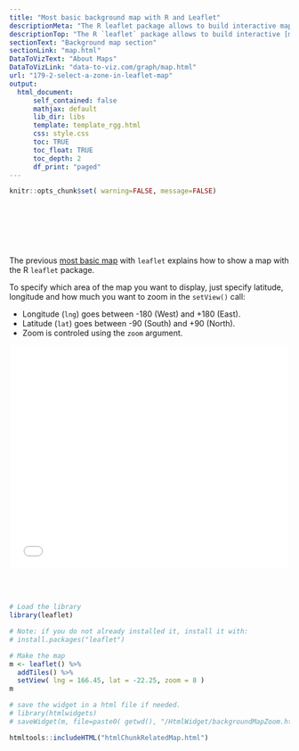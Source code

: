 ```yaml
---
title: "Most basic background map with R and Leaflet"
descriptionMeta: "The R leaflet package allows to build interactive maps with R. This post explains how to zoom on a specific part of the map, with explanation and reproducible code."
descriptionTop: "The R `leaflet` package allows to build interactive [maps](map.html) with R. This post explains how to zoom on a specific part of the map, with explanation and reproducible code."
sectionText: "Background map section"
sectionLink: "map.html"
DataToVizText: "About Maps"
DataToVizLink: "data-to-viz.com/graph/map.html"
url: "179-2-select-a-zone-in-leaflet-map"
output:
  html_document:
      self_contained: false    
      mathjax: default
      lib_dir: libs
      template: template_rgg.html
      css: style.css
      toc: TRUE
      toc_float: TRUE
      toc_depth: 2
      df_print: "paged"
---
```



```r
knitr::opts_chunk$set( warning=FALSE, message=FALSE)
```

<div class="container" style="padding-top: 80px">




<div class = "row">

<div class = "col-md-6  col-sm-12 align-self-center">

The previous [most basic map](179-show-a-map-with-leaflet-r.html) with `leaflet` explains how to show a map with the R `leaflet` package. 

To specify which area of the map you want to display, just specify latitude, longitude and how much you want to zoom in the `setView()` call:

- Longitude (`lng`) goes between -180 (West) and +180 (East).
- Latitude (`lat`) goes between -90 (South) and +90 (North).
- Zoom is controled using the `zoom` argument.

</div>


<div class = "col-md-6  col-sm-12">

<center><iframe src="HtmlWidget/backgroundMapZoom.html" height="400" width="100%" style="border:none; max-width: 500px"></iframe></center>

</div>
</div>

<br><br>

```r
# Load the library
library(leaflet)

# Note: if you do not already installed it, install it with:
# install.packages("leaflet")

# Make the map
m <- leaflet() %>% 
  addTiles() %>% 
  setView( lng = 166.45, lat = -22.25, zoom = 8 )
m

# save the widget in a html file if needed.
# library(htmlwidgets)
# saveWidget(m, file=paste0( getwd(), "/HtmlWidget/backgroundMapZoom.html"))
```






</div>




```r
htmltools::includeHTML("htmlChunkRelatedMap.html")
```
